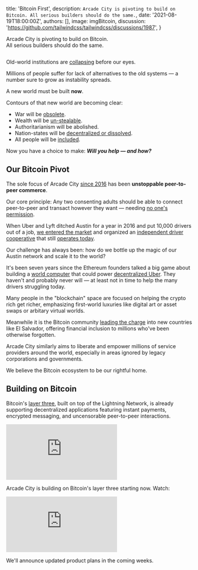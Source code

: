 
  title: 'Bitcoin First',
  description: `Arcade City is pivoting to build on Bitcoin. All serious builders should do the same.`,
  date: '2021-08-19T18:00:00Z',
  authors: [],
  image: imgBitcoin,
  discussion: 'https://github.com/tailwindcss/tailwindcss/discussions/1987',
}

<p className='text-center italic text-xl leading-relaxed'>
  Arcade City is pivoting to build on Bitcoin.
  <br />
  All serious builders should do the same.
</p>

<div style={{ ...IMGCONTAINER, height: 300, marginBottom: 40 }}>
  <Image
    className='h-64 w-full object-cover object-center rounded-lg'
    src={imgBitcoin}
    alt=''
    layout='fill'
    objectFit='cover'
  />
</div>

Old-world institutions are [collapsing](https://tftc.io/martys-bent/issue-1057) before our eyes.

Millions of people suffer for lack of alternatives to the old systems &mdash; a number sure to grow
as instability spreads.

A new world must be built **now**.

Contours of that new world are becoming clear:

- War will be [obsolete](https://twitter.com/JasonPLowery/status/1427357440773918720).
- Wealth will be [un-stealable](https://twitter.com/MsHodl/status/1426556209339912197).
- Authoritarianism will be <Link href='/blog/antidote'>abolished</Link>.
- Nation-states will be [decentralized or dissolved](https://twitter.com/woonomic/status/1427172525100912640).
- All people will be [included](https://twitter.com/jack/status/1426521682538344451).

Now you have a choice to make: **_Will you help &mdash; and how?_**

## Our Bitcoin Pivot

The sole focus of Arcade City [since 2016](https://blog.arcade.city/celebrating-three-years-of-arcade-city-19cb44ee26fd)
has been **unstoppable peer-to-peer commerce**.

Our core principle: Any two consenting adults should be able to connect peer-to-peer
and transact however they want &mdash; needing [no one's permission](https://www.facebook.com/Entryist/posts/2045117542311863).

When Uber and Lyft ditched Austin for a year in 2016 and put 10,000 drivers out of a job,
[we entered the market](https://twitter.com/ArcadeCityHall/status/1271923227472932928) and
organized an [independent driver cooperative](https://twitter.com/ArcadeCityHall/status/1351630501946253312)
that still [operates today](https://twitter.com/ArcadeCityHall/status/1296479364465545217).

Our challenge has always been: how do we bottle up the magic of our Austin network
and scale it to the world?

It's been seven years since the Ethereum founders talked a big game about building a [world computer](https://www.youtube.com/watch?v=qlV5_udJkC0&t=1271s)
that could power [decentralized Uber](https://twitter.com/ArcadeCityHall/status/1313151582964506625).
They haven't and probably never will &mdash; at least not in time to help the many
drivers struggling today.

Many people in the "blockchain" space are focused on helping the crypto rich get richer,
emphasizing first-world luxuries like digital art or asset swaps or arbitary virtual worlds.

Meanwhile it is the Bitcoin community [leading the charge](https://www.forbes.com/sites/lawrencewintermeyer/2021/08/05/could-developing-nations-follow-el-salvadors-move-to-bitcoin/?sh=446ffeaf28b7)
into new countries like El Salvador, offering financial inclusion to millions who've been otherwise forgotten.

Arcade City similarly aims to liberate and empower millions of service providers around
the world, especially in areas ignored by legacy corporations and governments.

We believe the Bitcoin ecosystem to be our rightful home.

## Building on Bitcoin

Bitcoin's [layer three](https://www.youtube.com/watch?v=OoM4Wx8er3Y), built on top of the Lightning Network, is already supporting decentralized applications
featuring instant payments, encrypted messaging, and uncensorable peer-to-peer interactions.

<div className='aspect-w-16 aspect-h-9 my-12'>
  <iframe
    src='https://www.youtube.com/embed/OoM4Wx8er3Y'
    frameBorder='0'
    allow='accelerometer; autoplay; clipboard-write; encrypted-media; gyroscope; picture-in-picture'
    allowFullScreen
  ></iframe>
</div>

Arcade City is building on Bitcoin's layer three starting now. Watch:

<div className='aspect-w-16 aspect-h-9 my-12'>
  <iframe
    src='https://www.youtube.com/embed/c4swIVAnQ9w'
    frameBorder='0'
    allow='accelerometer; autoplay; clipboard-write; encrypted-media; gyroscope; picture-in-picture'
    allowFullScreen
  ></iframe>
</div>

We'll announce updated product plans in the coming weeks.
